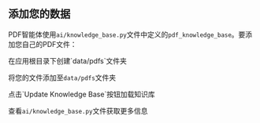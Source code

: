 ## 添加您的数据

PDF智能体使用`ai/knowledge_base.py`文件中定义的`pdf_knowledge_base`。要添加您自己的PDF文件：

<Steps>
<Step title="创建一个包含数据的文件夹">
  在应用根目录下创建`data/pdfs`文件夹
</Step>
<Step title="添加您的数据">

将您的文件添加至`data/pdfs`文件夹

</Step>

<Step title="更新知识库">
  点击`Update Knowledge Base`按钮加载知识库
</Step>
</Steps>

查看`ai/knowledge_base.py`文件获取更多信息